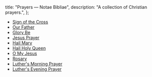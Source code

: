   title: "Prayers — Notae Bibliae",
  description: "A collection of Christian prayers.",
};

<Initial text="Prayers" />

* [Sign of the Cross](/liturgy/prayers/sign-of-the-cross)
* [Our Father](/liturgy/prayers/our-father)
* [Glory Be](/liturgy/prayers/glory-be)
* [Jesus Prayer](/liturgy/prayers/jesus-prayer)
* [Hail Mary](/liturgy/prayers/hail-mary)
* [Hail Holy Queen](/liturgy/prayers/hail-holy-queen)
* [O My Jesus](/liturgy/prayers/o-my-jesus)
* [Rosary](/liturgy/prayers/rosary)
* [Luther's Morning Prayer](/liturgy/prayers/luthers-morning-prayer)
* [Luther's Evening Prayer](/liturgy/prayers/luthers-evening-prayer)
